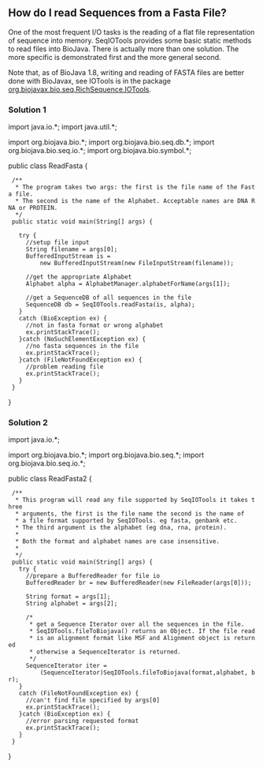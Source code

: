 == How do I read Sequences from a Fasta File? ==

One of the most frequent I/O tasks is the reading of a flat file representation of sequence into memory. SeqIOTools provides some basic static methods to read files into BioJava. There is actually more than one solution. The more specific is demonstrated first and the more general second.

Note that, as of BioJava 1.8, writing and reading of FASTA files are better done with BioJavax, see IOTools is in the package [http://www.biojava.org/docs/api1.8/org/biojavax/bio/seq/RichSequence.IOTools.html org.biojavax.bio.seq.RichSequence.IOTools].

=== Solution 1 ===

<java>
import java.io.*;
import java.util.*;

import org.biojava.bio.*;
import org.biojava.bio.seq.db.*;
import org.biojava.bio.seq.io.*;
import org.biojava.bio.symbol.*;

public class ReadFasta {

  /**
   * The program takes two args: the first is the file name of the Fasta file.
   * The second is the name of the Alphabet. Acceptable names are DNA RNA or PROTEIN.
   */
  public static void main(String[] args) {

    try {
      //setup file input
      String filename = args[0];
      BufferedInputStream is =
          new BufferedInputStream(new FileInputStream(filename));


      //get the appropriate Alphabet
      Alphabet alpha = AlphabetManager.alphabetForName(args[1]);

      //get a SequenceDB of all sequences in the file
      SequenceDB db = SeqIOTools.readFasta(is, alpha);
    }
    catch (BioException ex) {
      //not in fasta format or wrong alphabet
      ex.printStackTrace();
    }catch (NoSuchElementException ex) {
      //no fasta sequences in the file
      ex.printStackTrace();
    }catch (FileNotFoundException ex) {
      //problem reading file
      ex.printStackTrace();
    }
  }
}
</java>

=== Solution 2 ===

<java>
import java.io.*;

import org.biojava.bio.*;
import org.biojava.bio.seq.*;
import org.biojava.bio.seq.io.*;

public class ReadFasta2 {

  /**
   * This program will read any file supported by SeqIOTools it takes three
   * arguments, the first is the file name the second is the name of
   * a file format supported by SeqIOTools. eg fasta, genbank etc.
   * The third argument is the alphabet (eg dna, rna, protein).
   *
   * Both the format and alphabet names are case insensitive.
   *
   */
  public static void main(String[] args) {
    try {
      //prepare a BufferedReader for file io
      BufferedReader br = new BufferedReader(new FileReader(args[0]));

      String format = args[1];
      String alphabet = args[2];

      /*
       * get a Sequence Iterator over all the sequences in the file.
       * SeqIOTools.fileToBiojava() returns an Object. If the file read
       * is an alignment format like MSF and Alignment object is returned
       * otherwise a SequenceIterator is returned.
       */
      SequenceIterator iter =
          (SequenceIterator)SeqIOTools.fileToBiojava(format,alphabet, br);
    }
    catch (FileNotFoundException ex) {
      //can't find file specified by args[0]
      ex.printStackTrace();
    }catch (BioException ex) {
      //error parsing requested format
      ex.printStackTrace();
    }
  }
}
</java>